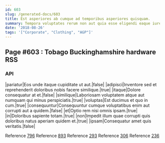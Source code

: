 ```yaml
---
id: 603
slug: /generated-docs/603
title: Est asperiores ab cumque ad temporibus asperiores quisquam.
summary: Tempora voluptates rerum non aut quia esse eligendi eaque iure.
date: '2018-08-26'
tags: '["Corporate", "Clothing", "AGP"]'
---
```



## Page #603 : Tobago Buckinghamshire hardware RSS
### API

|pariatur|Eos unde itaque cupiditate ut aut.|false|
|adipisci|Inventore sed et reprehenderit doloribus nobis facere similique.|true|
|itaque|Dolore consequatur at et.|false|
|similique|Laboriosam voluptatem atque aut numquam qui minus perspiciatis.|true|
|voluptas|Est ducimus et quo in cum.|true|
|consequuntur|Consequuntur cumque voluptatibus enim aut corrupti aut a quidem.|false|
|et|Optio rem nisi omnis ipsam.|true|
|in|Doloribus sapiente totam.|true|
|non|Impedit illum quae corrupti quis doloribus natus aperiam quidem et.|true|
|ipsam|Consequatur amet quis veritatis.|false|

Reference [796](/generated-docs/796)
Reference [893](/generated-docs/893)
Reference [293](/generated-docs/293)
Reference [306](/generated-docs/306)
Reference [236](/generated-docs/236)





